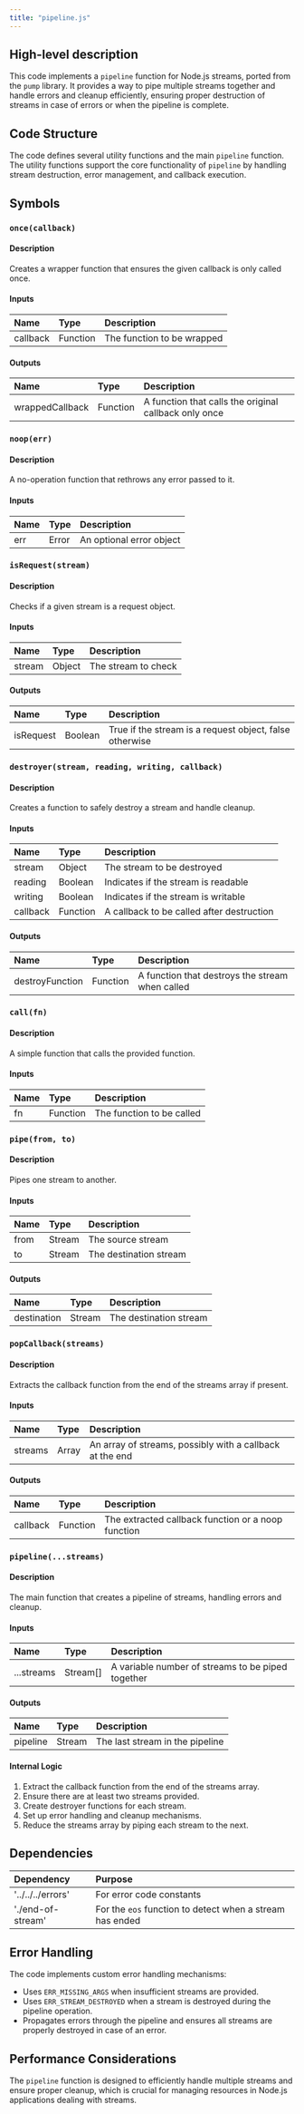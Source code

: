 ```yaml
---
title: "pipeline.js"
---
```


## High-level description
This code implements a `pipeline` function for Node.js streams, ported from the `pump` library. It provides a way to pipe multiple streams together and handle errors and cleanup efficiently, ensuring proper destruction of streams in case of errors or when the pipeline is complete.

## Code Structure
The code defines several utility functions and the main `pipeline` function. The utility functions support the core functionality of `pipeline` by handling stream destruction, error management, and callback execution.

## Symbols

### `once(callback)`
#### Description
Creates a wrapper function that ensures the given callback is only called once.

#### Inputs
| Name | Type | Description |
|:-----|:-----|:------------|
| callback | Function | The function to be wrapped |

#### Outputs
| Name | Type | Description |
|:-----|:-----|:------------|
| wrappedCallback | Function | A function that calls the original callback only once |

### `noop(err)`
#### Description
A no-operation function that rethrows any error passed to it.

#### Inputs
| Name | Type | Description |
|:-----|:-----|:------------|
| err | Error | An optional error object |

### `isRequest(stream)`
#### Description
Checks if a given stream is a request object.

#### Inputs
| Name | Type | Description |
|:-----|:-----|:------------|
| stream | Object | The stream to check |

#### Outputs
| Name | Type | Description |
|:-----|:-----|:------------|
| isRequest | Boolean | True if the stream is a request object, false otherwise |

### `destroyer(stream, reading, writing, callback)`
#### Description
Creates a function to safely destroy a stream and handle cleanup.

#### Inputs
| Name | Type | Description |
|:-----|:-----|:------------|
| stream | Object | The stream to be destroyed |
| reading | Boolean | Indicates if the stream is readable |
| writing | Boolean | Indicates if the stream is writable |
| callback | Function | A callback to be called after destruction |

#### Outputs
| Name | Type | Description |
|:-----|:-----|:------------|
| destroyFunction | Function | A function that destroys the stream when called |

### `call(fn)`
#### Description
A simple function that calls the provided function.

#### Inputs
| Name | Type | Description |
|:-----|:-----|:------------|
| fn | Function | The function to be called |

### `pipe(from, to)`
#### Description
Pipes one stream to another.

#### Inputs
| Name | Type | Description |
|:-----|:-----|:------------|
| from | Stream | The source stream |
| to | Stream | The destination stream |

#### Outputs
| Name | Type | Description |
|:-----|:-----|:------------|
| destination | Stream | The destination stream |

### `popCallback(streams)`
#### Description
Extracts the callback function from the end of the streams array if present.

#### Inputs
| Name | Type | Description |
|:-----|:-----|:------------|
| streams | Array | An array of streams, possibly with a callback at the end |

#### Outputs
| Name | Type | Description |
|:-----|:-----|:------------|
| callback | Function | The extracted callback function or a noop function |

### `pipeline(...streams)`
#### Description
The main function that creates a pipeline of streams, handling errors and cleanup.

#### Inputs
| Name | Type | Description |
|:-----|:-----|:------------|
| ...streams | Stream[] | A variable number of streams to be piped together |

#### Outputs
| Name | Type | Description |
|:-----|:-----|:------------|
| pipeline | Stream | The last stream in the pipeline |

#### Internal Logic
1. Extract the callback function from the end of the streams array.
2. Ensure there are at least two streams provided.
3. Create destroyer functions for each stream.
4. Set up error handling and cleanup mechanisms.
5. Reduce the streams array by piping each stream to the next.

## Dependencies
| Dependency | Purpose |
|:-----------|:--------|
| '../../../errors' | For error code constants |
| './end-of-stream' | For the `eos` function to detect when a stream has ended |

## Error Handling
The code implements custom error handling mechanisms:
- Uses `ERR_MISSING_ARGS` when insufficient streams are provided.
- Uses `ERR_STREAM_DESTROYED` when a stream is destroyed during the pipeline operation.
- Propagates errors through the pipeline and ensures all streams are properly destroyed in case of an error.

## Performance Considerations
The `pipeline` function is designed to efficiently handle multiple streams and ensure proper cleanup, which is crucial for managing resources in Node.js applications dealing with streams.